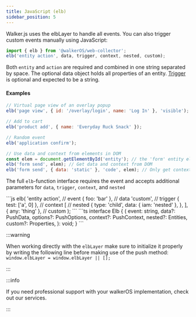 ```yaml
---
title: JavaScript (elb)
sidebar_position: 5
---
```



Walker.js uses the elbLayer to handle all events. You can also trigger custom
events manually using JavaScript:

```js
import { elb } from '@walkerOS/web-collector';
elb('entity action', data, trigger, context, nested, custom);
```

Both `entity` and `action` are required and combined in one string separated by
space. The optional data object holds all properties of an entity.
[Trigger](/docs/sources/walkerjs/tagging#trigger) is optional and expected to be
a string.

#### Examples

```js
// Virtual page view of an overlay popup
elb('page view', { id: '/overlay/login', name: 'Log In' }, 'visible');

// Add to cart
elb('product add', { name: 'Everyday Ruck Snack' });

// Random event
elb('application confirm');

// Use data and context from elements in DOM
const elem = document.getElementById('entity'); // the 'form' entity element
elb('form send', elem); // Get data and context from DOM
elb('form send', { data: 'static' }, 'code', elem); // Only get context from DOM
```

The full `elb`-function interface requires the event and accepts additional
parameters for `data`, `trigger`, `context`, and `nested`

<Tabs>
  <TabItem value="js" label="JavaScript" default>
  ```js
  elb(
    'entity action', // event
    { foo: 'bar' }, // data
    'custom', // trigger
    { test: ['a', 0] }, // context
    [
      // nested
      {
        type: 'child',
        data: { iam: 'nested' },
      },
    ],
    { any: 'thing' }, // custom
  );
  ```
  </TabItem>
  <TabItem value="interface" label="Interface">
   ```ts
   interface Elb {
     (
       event: string,
       data?: PushData,
       options?: PushOptions,
       context?: PushContext,
       nested?: Entities,
       custom?: Properties,
     ): void;
   }
   ```
  </TabItem>
</Tabs>

:::warning

When working directly with the `elbLayer` make sure to initialize it properly by
writing the following line before making use of the push method:<br />
`window.elbLayer = window.elbLayer || [];`

:::

:::info

If you need professional support with your walkerOS implementation, check out
our&nbsp;<Link to="/services">services</Link>.

:::

